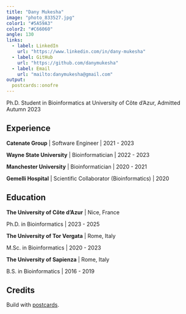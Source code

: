 ---
title: "Dany Mukesha"
image: "photo_833527.jpg"
color1: "#5A59A3"
color2: "#C66060"
angle: 130
links:
  - label: LinkedIn
    url: "https://www.linkedin.com/in/dany-mukesha"
  - label: GitHub
    url: "https://github.com/danymukesha"
  - label: Email
    url: "mailto:danymukesha@gmail.com"
output:
  postcards::onofre
---

Ph.D. Student in Bioinformatics at University of Côte d’Azur, Admitted Autumn 2023 

## Experience

**Catenate Group** \| Software Engineer \| 2021 - 2023

**Wayne State University** \| Bioinformatician \| 2022 - 2023

**Manchester University** \| Bioinformatician \| 2020 - 2021

**Gemelli Hospital** \| Scientific Collaborator (Bioinformatics) \| 2020

## Education

**The University of Côte d'Azur** \| Nice, France

Ph.D. in Bioinformatics \| 2023 - 2025

**The University of Tor Vergata** \| Rome, Italy

M.Sc. in Bioinformatics \| 2020 - 2023

**The University of Sapienza** \| Rome, Italy

B.S. in Bioinformatics \| 2016 - 2019

## Credits

Build with [postcards](https://cran.r-project.org/package=postcards).
